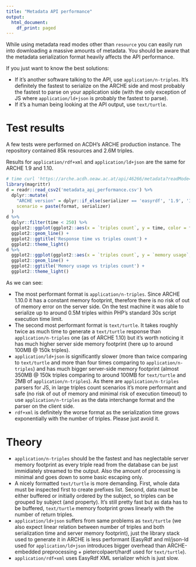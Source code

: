 ```yaml
---
title: "Metadata API performance"
output:
  html_document:
    df_print: paged
---
```


While using metadata read modes other than `resource` you can easily run into downloading a massive amounts of metadata.
You should be aware that the metadata serialization format heavily affects the API performance.

If you just want to know the best solutions:

* If it's another software talking to the API, use `application/n-triples`. It's definitely the fastest to serialize on the ARCHE side and most probably the fastest to parse on your application side (with the only exception of JS where `application/ld+json` is probably the fastest to parse).
* If it's a human being looking at the API output, use `text/turtle`.

# Test results

A few tests were performed on ACDH's ARCHE production instance.
The repository contained 85k resources and 2.6M triples.

Results for `application/rdf+xml` and `application/ld+json` are the same for ARCHE 1.9 and 1.10.

```r
# time curl 'https://arche.acdh.oeaw.ac.at/api/46266/metadata?readMode=neighbors&parentProperty=https%3A%2F%2Fvocabs.acdh.oeaw.ac.at%2Fschema%23isPartOf&format=text/turtle' > /dev/null
library(magrittr)
d = readr::read_csv2('metadata_api_performance.csv') %>%
  dplyr::mutate(
    "ARCHE version" = dplyr::if_else(serializer == 'easyrdf', '1.9', '1.10'),
    scenario = paste(format, serializer)
  )
d %>% 
  dplyr::filter(time < 250) %>%
  ggplot2::ggplot(ggplot2::aes(x = `triples count`, y = time, color = format, linetype = `ARCHE version`, group = scenario)) +
  ggplot2::geom_line() +
  ggplot2::ggtitle('Response time vs triples count') +
  ggplot2::theme_light()
d %>% 
  ggplot2::ggplot(ggplot2::aes(x = `triples count`, y = `memory usage`, color = format, linetype = `ARCHE version`, group = scenario)) +
  ggplot2::geom_line() +
  ggplot2::ggtitle('Memory usage vs triples count') +
  ggplot2::theme_light()
```

As we can see:

* The most performant format is `application/n-triples`. Since ARCHE 1.10.0 it has a constant memory footprint, therefore there is no risk of out of memory error on the server side. On the test machine it was able to serialize up to around 0.5M triples within PHP's standard 30s script execution time limit.
* The second most performant format is `text/turtle`. It takes roughly twice as much time to generate a `text/turtle` response than `application/n-triples` one (as of ARCHE 1.10) but it's worth noticing it has much higher server side memory footprint (here up to around 100MB @ 150k triples).
* `application/ld+json` is significantly slower (more than twice comparing to `text/turtle` and more than four times comparing to `application/n-triples`) and has much bigger server-side memory footprint (almost 350MB @ 150k triples comparing to around 100MB for `text/turtle` and 2MB of `application/n-triples`). As there are `application/n-triples` parsers for JS, in large triples count scenarios it's more performant and safe (no risk of out of memory and minimal risk of execution timeout) to use `application/n-triples` as the data interchange format and the parser on the client side.
* `rdf+xml` is definitely the worse format as the serialization time grows exponentially with the number of triples. Please just avoid it.

# Theory

* `application/n-triples` should be the fastest and has neglectable server memory footprint as every triple read from the database can be just immidiately streamed to the output. Also the amount of processing is minimal and goes down to some basic escaping only.
* A nicely formatted `text/turtle` is more demanding. First, whole data must be inspected first to create prefixes list. Second, data must be either buffered or initially ordered by the subject, so triples can be grouped by subject (and property). It's still pretty fast but as data has to be buffered, `text/turtle` memory footprint grows linearly with the number of return triples.
* `application/ld+json` suffers from same problems as `text/turtle` (we also expect linear relation between number of triples and both serialization time and server memory footprint), just the library stack used to generate it in ARCHE is less performant (EasyRdf and ml/json-ld used for `application/ld+json` introduces bigger overhead than ARCHE-embedded preprocessing + pietercolpaert/hardf used for `text/turtle`).
* `application/rdf+xml` uses EasyRdf XML serializer which is just slow.
